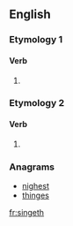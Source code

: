 ==English==

===Etymology 1===
{{suffix|sing|eth|lang=en}}

====Verb====
{{head|en|verb form}}

# {{en-archaic third-person singular of|sing}}

===Etymology 2===
{{suffix|singe|eth|lang=en}}

====Verb====
{{head|en|verb form}}

# {{en-archaic third-person singular of|singe}}

===Anagrams===
* [[nighest#English|nighest]]
* [[thinges#English|thinges]]

[[fr:singeth]]